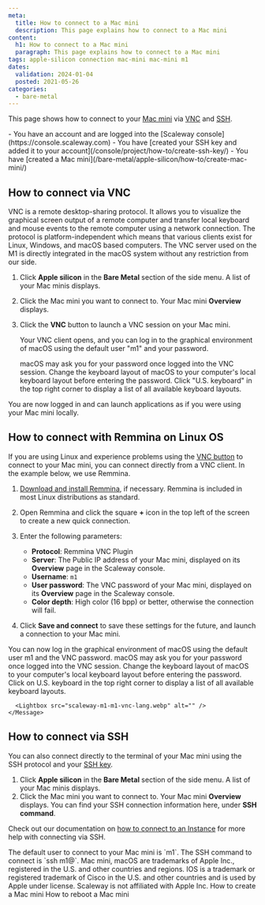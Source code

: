 ```yaml
---
meta:
  title: How to connect to a Mac mini
  description: This page explains how to connect to a Mac mini
content:
  h1: How to connect to a Mac mini
  paragraph: This page explains how to connect to a Mac mini
tags: apple-silicon connection mac-mini mac-mini m1
dates:
  validation: 2024-01-04
  posted: 2021-05-26
categories:
  - bare-metal
---
```


This page shows how to connect to your [Mac mini](/bare-metal/apple-silicon/concepts/#mac-mini) via [VNC](/bare-metal/apple-silicon/concepts/#vnc) and [SSH](/console/account/concepts/#ssh-key).

<Macro id="iam-requirements" />

<Message type="requirement">
  - You have an account and are logged into the [Scaleway console](https://console.scaleway.com)
  - You have [created your SSH key and added it to your account](/console/project/how-to/create-ssh-key/)
  - You have [created a Mac mini](/bare-metal/apple-silicon/how-to/create-mac-mini/)
</Message>

## How to connect via VNC

VNC is a remote desktop-sharing protocol. It allows you to visualize the graphical screen output of a remote computer and transfer local keyboard and mouse events to the remote computer using a network connection. The protocol is platform-independent which means that various clients exist for Linux, Windows, and macOS based computers. The VNC server used on the M1 is directly integrated in the macOS system without any restriction from our side.

1. Click **Apple silicon** in the **Bare Metal** section of the side menu. A list of your Mac minis displays.
    <Lightbox src="scaleway-m1-list.webp" alt="" />
2. Click the Mac mini you want to connect to. Your Mac mini **Overview** displays.
3. Click the **VNC** button to launch a VNC session on your Mac mini.
    <Lightbox src="scaleway-m1-vnc.webp" alt="" />

    Your VNC client opens, and you can log in to the graphical environment of macOS using the default user "m1" and your password.

    <Message type="note">
      macOS may ask you for your password once logged into the VNC session. Change the keyboard layout of macOS to your computer's local keyboard layout before entering the password. Click "U.S. keyboard" in the top right corner to display a list of all available keyboard layouts.

      <Lightbox src="scaleway-m1-vnc-lang.webp" alt="" />
    </Message>

You are now logged in and can launch applications as if you were using your Mac mini locally.

<Lightbox src="scaleway-m1-remote-desktop.webp" alt="" />

## How to connect with Remmina on Linux OS

If you are using Linux and experience problems using the [VNC button](#how-to-connect-via-vnc) to connect to your Mac mini, you can connect directly from a VNC client. In the example below, we use Remmina.

1. [Download and install Remmina](https://gitlab.com/Remmina/Remmina/-/wikis/home), if necessary.
    <Message type="tip">
      Remmina is included in most Linux distributions as standard.
    </Message>

2. Open Remmina and click the square **+** icon in the top left of the screen to create a new quick connection.

3. Enter the following parameters:
    - **Protocol**: Remmina VNC Plugin
    - **Server**: The Public IP address of your Mac mini, displayed on its **Overview** page in the Scaleway console.
    - **Username**: `m1`
    - **User password**: The VNC password of your Mac mini, displayed on its **Overview** page in the Scaleway console.
    - **Color depth**: High color (16 bpp) or better, otherwise the connection will fail.

4. Click **Save and connect** to save these settings for the future, and launch a connection to your Mac mini.

You can now log in the graphical environment of macOS using the default user m1 and the VNC password.
    <Message type="note">
      macOS may ask you for your password once logged into the VNC session. Change the keyboard layout of macOS to your computer's local keyboard layout before entering the password. Click on U.S. keyboard in the top right corner to display a list of all available keyboard layouts.

      <Lightbox src="scaleway-m1-m1-vnc-lang.webp" alt="" />
    </Message>


## How to connect via SSH

You can also connect directly to the terminal of your Mac mini using the SSH protocol and your [SSH key](/console/account/concepts/#ssh-key). 

1. Click **Apple silicon** in the **Bare Metal** section of the side menu. A list of your Mac minis displays.
    <Lightbox src="scaleway-list.webp" alt="" />
2. Click the Mac mini you want to connect to. Your Mac mini **Overview** displays. You can find your SSH connection information here, under **SSH command**.
    <Lightbox src="scaleway-m1-ssh.webp" alt="" />

Check out our documentation on [how to connect to an Instance](/compute/instances/how-to/connect-to-instance/) for more help with connecting via SSH.

<Message type="note">
  The default user to connect to your Mac mini is `m1`. The SSH command to connect is `ssh m1@<your_mac_mini_ip>`.
</Message>

<Message type="note">
  Mac mini, macOS are trademarks of Apple Inc., registered in the U.S. and other countries and regions. IOS is a trademark or registered trademark of Cisco in the U.S. and other countries and is used by Apple under license. Scaleway is not affiliated with Apple Inc.
</Message>


<Navigation title="See also">
  <PreviousButton to="/bare-metal/apple-silicon/how-to/create-mac-mini/">How to create a Mac mini</PreviousButton>
  <NextButton to="/bare-metal/apple-silicon/how-to/reboot-mac-mini/">How to reboot a Mac mini</NextButton>
</Navigation>

